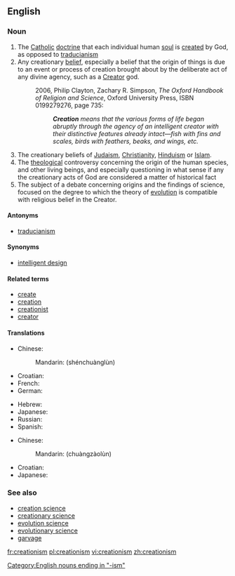 ==English==

===Noun===
{{en-noun|-}}

# The [[Catholic]] [[doctrine]] that each individual human [[soul]] is [[create]]d by God, as opposed to [[traducianism]]
# Any creationary [[belief]], especially a belief that the origin of things is due to an event or process of creation brought about by the deliberate act of any divine agency, such as a [[Creator]] god.
#:2006, Philip Clayton, Zachary R. Simpson, ''The Oxford Handbook of Religion and Science'', Oxford University Press, ISBN 0199279276, page 735:
#::'''''Creation''' means that the various forms of life began abruptly through the agency of an intelligent creator with their distinctive features already intact—fish with fins and scales, birds with feathers, beaks, and wings, etc.''
# The creationary beliefs of [[Judaism]], [[Christianity]], [[Hinduism]] or [[Islam]].
# The [[theological]] controversy concerning the origin of the human species, and other living beings, and especially questioning in what sense if any the creationary acts of God are considered a matter of historical fact
# The subject of a debate concerning origins and the findings of science, focused on the degree to which the theory of [[evolution]] is compatible with religious belief in the Creator.

====Antonyms====
* [[traducianism]]

====Synonyms====
* [[intelligent design]]

====Related terms====
* [[create]]
* [[creation]]
* [[creationist]]
* [[creator]]

====Translations====
{{trans-top|creationary beliefs of Judaism, Christianity or Islam}}
* Chinese:
*: Mandarin: {{zh-ts|神創論|神创论}} (shénchuànglùn)
* Croatian: {{t-|hr|kreacionizam|m}}
* French: {{t+|fr|créationnisme|m}}
* German: {{t+|de|Kreationismus|m}}
{{trans-mid}}
* Hebrew: {{t+|he|בריאתנות|f|tr=briatanut|sc=Hebr}}
* Japanese: {{t-|ja|創造論|tr=そうぞうろん, sōzōron|sc=Jpan}}
* Russian: {{t+|ru|сотворение|n|tr=sotvorénije|sc=Cyrl}}
* Spanish: {{t-|es|creacionismo|m}}
{{trans-bottom}}

{{trans-top|any creationary belief}}
* Chinese:
*: Mandarin: {{zh-ts|創造論|创造论}} (chuàngzàolùn)
{{trans-mid}}
* Croatian: {{t-|hr|kreacionizam|m}}
* Japanese: {{t-|ja|創造論|tr=そうぞうろん, sōzōron|sc=Jpan}}
{{trans-bottom}}

===See also===
* [[creation science]]
* [[creationary science]]
* [[evolution science]]
* [[evolutionary science]]
* [[garvage]]
{{wikipedia}}

[[Category:English nouns ending in "-ism"]]

[[fr:creationism]]
[[pl:creationism]]
[[vi:creationism]]
[[zh:creationism]]